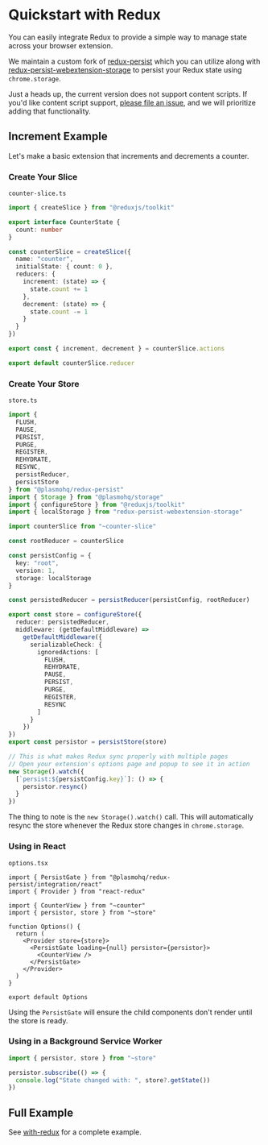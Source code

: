 # Quickstart with Redux

You can easily integrate Redux to provide a simple way to manage state across your browser extension.

We maintain a custom fork of [redux-persist](https://github.com/plasmo-foss/redux-persist) which you can utilize along with [redux-persist-webextension-storage](https://www.npmjs.com/package/redux-persist-webextension-storage) to persist your Redux state using `chrome.storage`.

Just a heads up, the current version does not support content scripts. If you'd like content script support, [please file an issue](https://github.com/PlasmoHQ/examples/issues), and we will prioritize adding that functionality.

## Increment Example

Let's make a basic extension that increments and decrements a counter.

### Create Your Slice

`counter-slice.ts`

```ts
import { createSlice } from "@reduxjs/toolkit"

export interface CounterState {
  count: number
}

const counterSlice = createSlice({
  name: "counter",
  initialState: { count: 0 },
  reducers: {
    increment: (state) => {
      state.count += 1
    },
    decrement: (state) => {
      state.count -= 1
    }
  }
})

export const { increment, decrement } = counterSlice.actions

export default counterSlice.reducer
```

### Create Your Store

`store.ts`

```ts
import {
  FLUSH,
  PAUSE,
  PERSIST,
  PURGE,
  REGISTER,
  REHYDRATE,
  RESYNC,
  persistReducer,
  persistStore
} from "@plasmohq/redux-persist"
import { Storage } from "@plasmohq/storage"
import { configureStore } from "@reduxjs/toolkit"
import { localStorage } from "redux-persist-webextension-storage"

import counterSlice from "~counter-slice"

const rootReducer = counterSlice

const persistConfig = {
  key: "root",
  version: 1,
  storage: localStorage
}

const persistedReducer = persistReducer(persistConfig, rootReducer)

export const store = configureStore({
  reducer: persistedReducer,
  middleware: (getDefaultMiddleware) =>
    getDefaultMiddleware({
      serializableCheck: {
        ignoredActions: [
          FLUSH,
          REHYDRATE,
          PAUSE,
          PERSIST,
          PURGE,
          REGISTER,
          RESYNC
        ]
      }
    })
})
export const persistor = persistStore(store)

// This is what makes Redux sync properly with multiple pages
// Open your extension's options page and popup to see it in action
new Storage().watch({
  [`persist:${persistConfig.key}`]: () => {
    persistor.resync()
  }
})
```

The thing to note is the `new Storage().watch()` call. This will automatically resync the store whenever the Redux store changes in `chrome.storage`.

### Using in React

`options.tsx`

```tsx
import { PersistGate } from "@plasmohq/redux-persist/integration/react"
import { Provider } from "react-redux"

import { CounterView } from "~counter"
import { persistor, store } from "~store"

function Options() {
  return (
    <Provider store={store}>
      <PersistGate loading={null} persistor={persistor}>
        <CounterView />
      </PersistGate>
    </Provider>
  )
}

export default Options
```

Using the `PersistGate` will ensure the child components don't render until the store is ready.

### Using in a Background Service Worker

```ts
import { persistor, store } from "~store"

persistor.subscribe(() => {
  console.log("State changed with: ", store?.getState())
})
```

## Full Example

See [with-redux](https://github.com/PlasmoHQ/examples/tree/main/with-redux) for a complete example.
